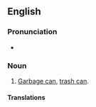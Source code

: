 {{also|rubbish-bin}}

==English==

===Pronunciation===
* {{audio|en-au-rubbish bin.ogg|Audio (AU)|lang=en}}

===Noun===
{{en-noun}}

# {{lb|en|Australian|NZ|British}} [[garbage can|Garbage can]], [[trash can]].

====Translations====
{{trans-see|garbage can}}